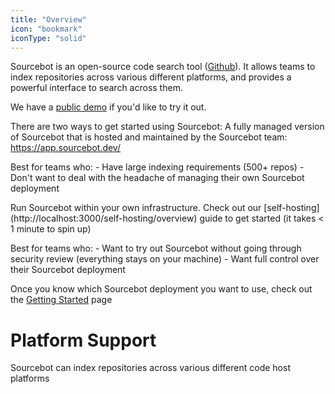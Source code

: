 ```yaml
---
title: "Overview"
icon: "bookmark"
iconType: "solid"
---
```



Sourcebot is an open-source code search tool ([Github](https://github.com/sourcebot-dev/sourcebot)). It allows teams to index repositories across various different platforms, and provides a powerful interface to search across them.

We have a [public demo](https://sourcebot.dev/search) if you'd like to try it out.

There are two ways to get started using Sourcebot:
<AccordionGroup>
  <Accordion title="Sourcebot Cloud">
  A fully managed version of Sourcebot that is hosted and maintained by the Sourcebot team: https://app.sourcebot.dev/
  
  Best for teams who:
    - Have large indexing requirements (500+ repos)
    - Don't want to deal with the headache of managing their own Sourcebot deployment
  </Accordion>

  <Accordion title="Self-host Sourcebot">
  Run Sourcebot within your own infrastructure. Check out our [self-hosting](http://localhost:3000/self-hosting/overview) guide to get started (it takes < 1 minute to spin up)

  Best for teams who:
    - Want to try out Sourcebot without going through security review (everything stays on your machine)
    - Want full control over their Sourcebot deployment
  </Accordion>
</AccordionGroup>

Once you know which Sourcebot deployment you want to use, check out the [Getting Started](/getting-started) page
# Platform Support

Sourcebot can index repositories across various different code host platforms

<ConnectionCards />